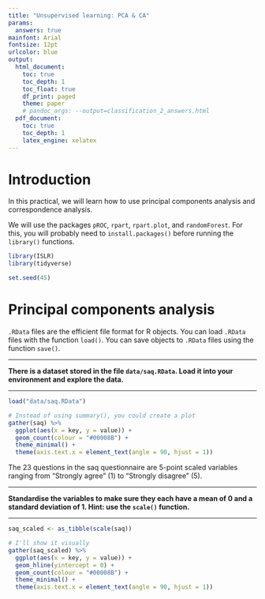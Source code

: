 ```yaml
---
title: "Unsupervised learning: PCA & CA"
params:
  answers: true
mainfont: Arial
fontsize: 12pt
urlcolor: blue
output: 
  html_document:
    toc: true
    toc_depth: 1
    toc_float: true
    df_print: paged
    theme: paper
    # pandoc_args: --output=classification_2_answers.html
  pdf_document:
    toc: true
    toc_depth: 1
    latex_engine: xelatex
---
```


# Introduction
In this practical, we will learn how to use principal components analysis and correspondence analysis.

We will use the packages `pROC`,  `rpart`, `rpart.plot`, and `randomForest`. For this, you will probably need to `install.packages()` before running the `library()` functions.

```r
library(ISLR)
library(tidyverse)
```


```r
set.seed(45)
```

# Principal components analysis

`.RData` files are the efficient file format for R objects. You can load `.RData` files with the function `load()`. You can save objects to `.RData` files using the function `save()`. 

---

__There is a dataset stored in the file `data/saq.RData`. Load it into your environment and explore the data.__

---

```r
load("data/saq.RData")

# Instead of using summary(), you could create a plot
gather(saq) %>% 
  ggplot(aes(x = key, y = value)) + 
  geom_count(colour = "#00008B") + 
  theme_minimal() + 
  theme(axis.text.x = element_text(angle = 90, hjust = 1))
```

The 23 questions in the saq questionnaire are 5-point scaled variables ranging from "Strongly agree" (1) to "Strongly disagree" (5). 

---

__Standardise the variables to make sure they each have a mean of 0 and a standard deviation of 1. Hint: use the `scale()` function.__

---

```r
saq_scaled <- as_tibble(scale(saq))

# I'll show it visually
gather(saq_scaled) %>% 
  ggplot(aes(x = key, y = value)) + 
  geom_hline(yintercept = 0) +
  geom_count(colour = "#00008B") + 
  theme_minimal() + 
  theme(axis.text.x = element_text(angle = 90, hjust = 1))

```

